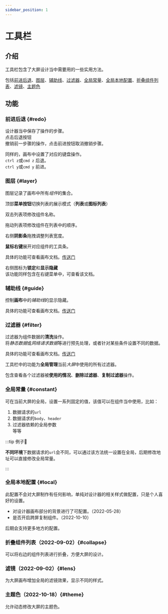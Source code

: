 ```yaml
---
sidebar_position: 1
---
```



# 工具栏  

<ImagePreview alt="工具栏" src="/img/docs/设计器/工具栏/tool-bar-intro.jpg" />

## 介绍 

工具栏包含了大屏设计当中需要用的一些实用方法。  

包括[前进后退](#redo)、[图层](#layer)、[辅助线](#guide)、[过滤器](#filter)、[全局常量](#constant)、[全局本地配置](#local)、[折叠组件列表](#collapse)、[滤镜](#lens)、[主题色](#theme)    

## 功能  

### 前进后退 {#redo}

设计器当中保存了操作的步骤。  
点击后退按钮  
撤销前一步骤的操作，点击前进按钮取消撤销步骤。 

同样的，画布中设置了对应的键盘操作。  
`ctrl z`或`cmd z` 后退。  
`ctrl y`或`cmd y` 前进。 

### 图层 {#layer}
  
  图层记录了画布中所有*组件*的集合。  
  <ImagePreview alt="图层" src="/img/docs/设计器/工具栏/layer-manage.png" />

  顶部**菜单按钮**切换列表的展示模式（**列表**或**图标列表**）  

  双击列表项修改组件名称。  

  拖动列表项修改组件在列表中的顺序。  

  <ImagePreview alt="排序" src="/img/docs/设计器/工具栏/layer-manage-drag.png" />

  右侧**阴影条**拖拽调整列表宽度。  

  **鼠标右键**展开对应组件的工具条。  

  <ImagePreview alt="右键菜单" src="/img/docs/设计器/工具栏/layer-manage-menu.png" />  

  
  具体的功能可查看画布文档。[传送门](/docs/设计器/画布#dropdown)

  右侧图标为**锁定**和**显示隐藏**  
  该功能同样包含在右键菜单中，可查看该文档。  
    
### 辅助线 {#guide}

  控制**画布**中的*辅助线*的显示隐藏。  

  具体的功能可查看画布文档。[传送门](/docs/设计器/画布#guide)   
### 过滤器 {#filter}

  过滤器为组件数据的**清洗**操作。  
  将*静态数据*或*网络请求数据*等进行预先处理，或者针对某些条件设置不同的数据。  

  具体的功能可查看画布文档。[传送门](/docs/设计器/配置/组件配置/数据#过滤器)   

  <ImagePreview alt="回调管理" src="/img/docs/设计器/工具栏/callback-manage.png" /> 

  工具栏中的功能为**全局管理**当前*大屏*中使用的所有过滤器。  

  包含查看各个过滤器被**使用的情况**、**删除过滤器**、**复制过滤器**操作。  

### 全局常量 {#constant}  
  
  可在当前大屏的全局，设置一系列固定的值，该值可以在组件当中使用，比如：
  1. 数据请求的`url`  
  2. 数据请求的`body`、`header`  
  3. 过滤器依赖的全局参数  
  等等  

  <ImagePreview alt="常量管理" src="/img/docs/设计器/工具栏/constant-manage.png" /> 
  
:::tip 例子🌰

**不同环境**下数据请求的`url`会不同，可以通过该方法统一设置在全局，后期修改地址可以直接修改全局常量。

:::

### 全局本地配置 {#local} 

  此配置不会对大屏制作有任何影响，单纯对设计器的相关样式做配置，只是个人喜好的设置。  

  <ImagePreview alt="本地配置" src="/img/docs/设计器/工具栏/local-config.jpg" />   

  - 对设计器画布部分的背景进行了可配置。（2022-05-28）  
  - 是否开启跨屏复制组件。（2022-10-10）    

  后期会支持更多地方的配置。  

### 折叠组件列表（2022-09-02）{#collapse}    
  可以将右边的组件列表进行折叠，方便大屏的设计。  

### 滤镜（2022-09-02）{#lens}  
  为大屏画布增加全局的滤镜效果，显示不同的样式。  
  <ImagePreview alt="滤镜" src="/img/docs/设计器/工具栏/lens-config.jpg" /> 

### 主题色（2022-10-18）{#theme}  
  允许动态修改大屏的主题色。  
  <ImagePreview alt="主题色" src="/img/docs/设计器/工具栏/theme-config.jpg" /> 
